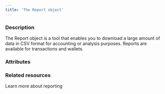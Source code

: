```yaml
---
title: 'The Report object'
---
```


  
### Description
The Report object is a tool that enables you to download a large amount of data in CSV format for accounting or analysis purposes. Reports are available for transactions and wallets.

### Attributes  

<Id />  

<CreationDate />  

<Tag6 />  

<ReportDate />  

<Status6 />  

<DownloadFormat />  

<DownloadURL />  

<CallbackURL />  

<ReportType />  

<Sort />  

<Preview />  

<Filters />  

<Columns />  

<ResultCode1 />  

<ResultMessage />

### Related resources

<Card title="Guide" href="/reports">Learn more about reporting</Card>